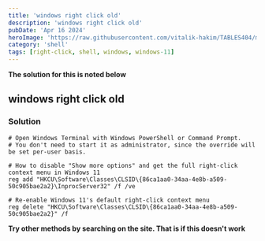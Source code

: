 ```yaml
---
title: 'windows right click old'
description: 'windows right click old'
pubDate: 'Apr 16 2024'
heroImage: 'https://raw.githubusercontent.com/vitalik-hakim/TABLES404/main/error_b/SHELL.jpg'
category: 'shell'
tags: [right-click, shell, windows, windows-11]
---
```


**The solution for this is noted below**

## windows right click old

### Solution

```shell
# Open Windows Terminal with Windows PowerShell or Command Prompt.
# You don't need to start it as administrator, since the override will be set per-user basis.

# How to disable "Show more options" and get the full right-click context menu in Windows 11
reg add "HKCU\Software\Classes\CLSID\{86ca1aa0-34aa-4e8b-a509-50c905bae2a2}\InprocServer32" /f /ve

# Re-enable Windows 11's default right-click context menu
reg delete "HKCU\Software\Classes\CLSID\{86ca1aa0-34aa-4e8b-a509-50c905bae2a2}" /f
```

**Try other methods by searching on the site. That is if this doesn't work**
